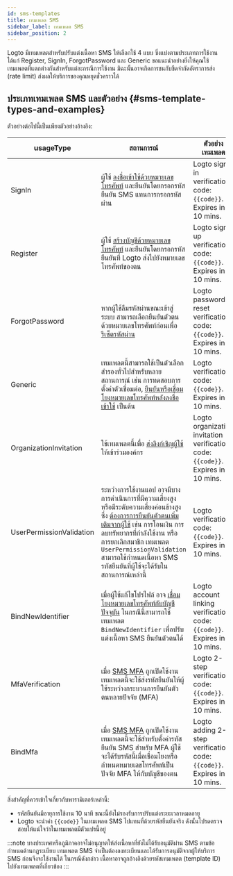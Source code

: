 ```yaml
---
id: sms-templates
title: เทมเพลต SMS
sidebar_label: เทมเพลต SMS
sidebar_position: 2
---
```


Logto มีเทมเพลตสำหรับปรับแต่งเนื้อหา SMS ให้เลือกใช้ 4 แบบ ซึ่งแบ่งตามประเภทการใช้งาน ได้แก่ Register, SignIn, ForgotPassword และ Generic ขอแนะนำอย่างยิ่งให้คุณใช้เทมเพลตที่แตกต่างกันสำหรับแต่ละกรณีการใช้งาน มิฉะนั้นอาจเกิดการชนกับขีดจำกัดอัตราการส่ง (rate limit) ส่งผลให้บริการของคุณหยุดชั่วคราวได้

## ประเภทเทมเพลต SMS และตัวอย่าง \{#sms-template-types-and-examples}

ตัวอย่างต่อไปนี้เป็นเพียงตัวอย่างอ้างอิง:

| usageType                | สถานการณ์                                                                                                                                                                                                                                                                                                                                                                                                                               | ตัวอย่างเทมเพลต                                                                  |
| ------------------------ | --------------------------------------------------------------------------------------------------------------------------------------------------------------------------------------------------------------------------------------------------------------------------------------------------------------------------------------------------------------------------------------------------------------------------------------- | -------------------------------------------------------------------------------- |
| SignIn                   | ผู้ใช้ [ลงชื่อเข้าใช้ด้วยหมายเลขโทรศัพท์](/end-user-flows/sign-up-and-sign-in/sign-in) และยืนยันโดยกรอกรหัสยืนยัน SMS แทนการกรอกรหัสผ่าน                                                                                                                                                                                                                                                                                                | Logto sign-in verification code: `{{code}}`. Expires in 10 mins.                 |
| Register                 | ผู้ใช้ [สร้างบัญชีด้วยหมายเลขโทรศัพท์](/end-user-flows/sign-up-and-sign-in/sign-up) และยืนยันโดยกรอกรหัสยืนยันที่ Logto ส่งไปยังหมายเลขโทรศัพท์ของตน                                                                                                                                                                                                                                                                                    | Logto sign-up verification code: `{{code}}`. Expires in 10 mins.                 |
| ForgotPassword           | หากผู้ใช้ลืมรหัสผ่านขณะเข้าสู่ระบบ สามารถเลือกยืนยันตัวตนด้วยหมายเลขโทรศัพท์ก่อนเพื่อ [รีเซ็ตรหัสผ่าน](/end-user-flows/sign-up-and-sign-in/reset-password)                                                                                                                                                                                                                                                                              | Logto password reset verification code: `{{code}}`. Expires in 10 mins.          |
| Generic                  | เทมเพลตนี้สามารถใช้เป็นตัวเลือกสำรองทั่วไปสำหรับหลายสถานการณ์ เช่น การทดสอบการตั้งค่าตัวเชื่อมต่อ, [ยืนยันหรือเชื่อมโยงหมายเลขโทรศัพท์หลังลงชื่อเข้าใช้](/end-user-flows/account-settings/by-management-api#email-and-phone-number-verification) เป็นต้น                                                                                                                                                                                | Logto verification code: `{{code}}`. Expires in 10 mins.                         |
| OrganizationInvitation   | ใช้เทมเพลตนี้เพื่อ [ส่งลิงก์เชิญผู้ใช้](/end-user-flows/organization-experience/invite-organization-members#configure-your-email-connector) ให้เข้าร่วมองค์กร                                                                                                                                                                                                                                                                           | Logto organization invitation verification code: `{{code}}`. Expires in 10 mins. |
| UserPermissionValidation | ระหว่างการใช้งานแอป อาจมีบางการดำเนินการที่มีความเสี่ยงสูงหรือมีระดับความเสี่ยงค่อนข้างสูงซึ่ง [ต้องการการยืนยันตัวตนเพิ่มเติมจากผู้ใช้](/end-user-flows/account-settings/by-account-api#verify-by-sending-a-verification-code-to-the-users-email-or-phone) เช่น การโอนเงิน การลบทรัพยากรที่กำลังใช้งาน หรือการยกเลิกสมาชิก เทมเพลต `UserPermissionValidation` สามารถใช้กำหนดเนื้อหา SMS รหัสยืนยันที่ผู้ใช้จะได้รับในสถานการณ์เหล่านี้ | Logto verification code: `{{code}}`. Expires in 10 mins.                         |
| BindNewIdentifier        | เมื่อผู้ใช้แก้ไขโปรไฟล์ อาจ [เชื่อมโยงหมายเลขโทรศัพท์กับบัญชีปัจจุบัน](/end-user-flows/account-settings/by-account-api#manage-phone) ในกรณีนี้สามารถใช้เทมเพลต `BindNewIdentifier` เพื่อปรับแต่งเนื้อหา SMS ยืนยันตัวตนได้                                                                                                                                                                                                              | Logto account linking verification code: `{{code}}`. Expires in 10 mins.         |
| MfaVerification          | เมื่อ [SMS MFA](/end-user-flows/mfa/sms-mfa) ถูกเปิดใช้งาน เทมเพลตนี้จะใช้ส่งรหัสยืนยันให้ผู้ใช้ระหว่างกระบวนการยืนยันตัวตนหลายปัจจัย (MFA)                                                                                                                                                                                                                                                                                             | Logto 2-step verification code: `{{code}}`. Expires in 10 mins.                  |
| BindMfa                  | เมื่อ [SMS MFA](/end-user-flows/mfa/sms-mfa) ถูกเปิดใช้งาน เทมเพลตนี้จะใช้สำหรับตั้งค่ารหัสยืนยัน SMS สำหรับ MFA ผู้ใช้จะได้รับรหัสนี้เมื่อเชื่อมโยงหรือกำหนดหมายเลขโทรศัพท์เป็นปัจจัย MFA ให้กับบัญชีของตน                                                                                                                                                                                                                             | Logto adding 2-step verification code: `{{code}}`. Expires in 10 mins.           |

สิ่งสำคัญที่ควรเข้าใจเกี่ยวกับพารามิเตอร์เหล่านี้:

- รหัสยืนยันมีอายุการใช้งาน 10 นาที ขณะนี้ยังไม่รองรับการปรับแต่งระยะเวลาหมดอายุ
- Logto จะนำค่า `{{code}}` ในเทมเพลต SMS ไปแทนที่ด้วยรหัสยืนยันจริง ดังนั้นโปรดตรวจสอบให้แน่ใจว่าในเทมเพลตมีตัวแปรนี้อยู่

:::note
บางประเทศหรือภูมิภาคอาจไม่อนุญาตให้ส่งเนื้อหาที่ยังไม่ได้รับอนุมัติผ่าน SMS ตามข้อกำหนดด้านกฎระเบียบ เทมเพลต SMS จำเป็นต้องลงทะเบียนและได้รับการอนุมัติจากผู้ให้บริการ SMS ก่อนจึงจะใช้งานได้ ในกรณีดังกล่าว เนื้อหาอาจถูกอ้างอิงด้วยรหัสเทมเพลต (template ID) ไปยังเทมเพลตที่เกี่ยวข้อง
:::
